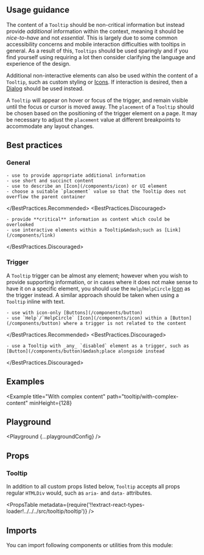 


<Layout title="Tooltip" description="A floating element that provides helpful, but non-essential information for another element on hover or focus.">

## Usage guidance

The content of a `Tooltip` should be non-critical information but instead provide _additional_ information within the context, meaning it should be _nice-to-have_ and not _essential_. This is largely due to some common accessibility concerns and mobile interaction difficulties with tooltips in general. As a result of this, `Tooltips` should be used sparingly and if you find yourself using requiring a lot then consider clarifying the language and experience of the design.

Additional non-interactive elements can also be used within the content of a `Tooltip`, such as custom styling or [Icons](/components/icon). If interaction is desired, then a [Dialog](/components/dialog) should be used instead.

A `Tooltip` will appear on hover or focus of the trigger, and remain visible until the focus or cursor is moved away. The `placement` of a `Tooltip` should be chosen based on the positioning of the trigger element on a page. It may be necessary to adjust the `placement` value at different breakpoints to accommodate any layout changes.

## Best practices

### General

<BestPractices>
  <BestPractices.Recommended>

    - use to provide appropriate additional information
    - use short and succinct content
    - use to describe an [Icon](/components/icon) or UI element
    - choose a suitable `placement` value so that the Tooltip does not overflow the parent container

  </BestPractices.Recommended>
  <BestPractices.Discouraged>

    - provide **critical** information as content which could be overlooked
    - use interactive elements within a Tooltip&mdash;such as [Link](/components/link)

  </BestPractices.Discouraged>
</BestPractices>

### Trigger

A `Tooltip` trigger can be almost any element; however when you wish to provide supporting information, or in cases where it does not make sense to have it on a specific element, you should use the `Help`/`HelpCircle` [Icon](/components/icon) as the trigger instead. A similar approach should be taken when using a `Tooltip` inline with text.

<BestPractices>
  <BestPractices.Recommended>

    - use with icon-only [Buttons](/components/button)
    - use `Help`/`HelpCircle` [Icon](/components/icon) within a [Button](/components/button) where a trigger is not related to the content

  </BestPractices.Recommended>
  <BestPractices.Discouraged>

    - use a Tooltip with _any_ `disabled` element as a trigger, such as [Button](/components/button)&mdash;place alongside instead

  </BestPractices.Discouraged>
</BestPractices>

## Examples

<Example title="Basic usage" path="tooltip/basic-usage">
  <BasicUsage />
</Example>

<Example
  title="With complex content"
  path="tooltip/with-complex-content"
  minHeight={128}
>
  <WithComplexContent />
</Example>

<Example title="Within inline text" path="tooltip/within-inline-text">
  <WithinInlineText />
</Example>

<Example title="Inverted" path="tooltip/inverted" darkPreview>
  <Inverted />
</Example>

## Playground

<Playground {...playgroundConfig} />

## Props

### Tooltip

In addition to all custom props listed below, `Tooltip` accepts all props regular `HTMLDiv` would, such as `aria-` and `data-` attributes.

<PropsTable
  metadata={require('!!extract-react-types-loader!../../../src/tooltip/tooltip')}
/>

## Imports

You can import following components or utilities from this module:

<Imports module={TooltipExports} path="@datacamp/waffles/tooltip" />

</Layout>
